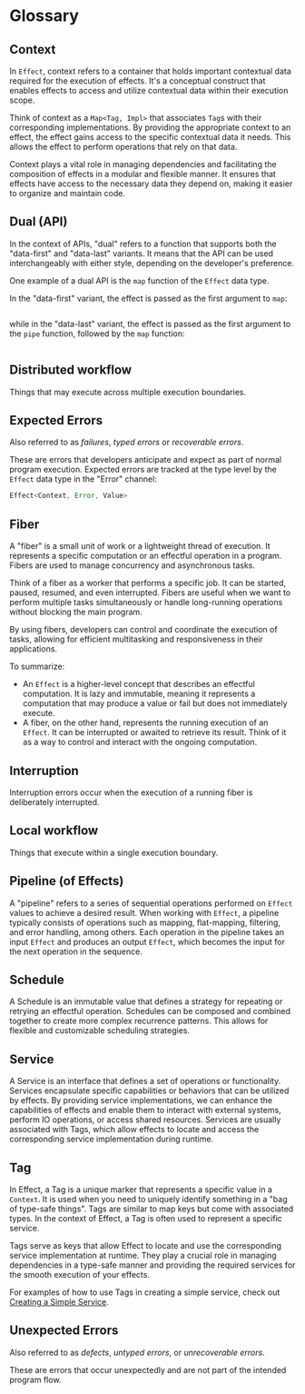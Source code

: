 # Glossary

## Context

In `Effect`, context refers to a container that holds important contextual data required for the execution of effects. It's a conceptual construct that enables effects to access and utilize contextual data within their execution scope.

Think of context as a `Map<Tag, Impl>` that associates `Tag`s with their corresponding implementations. By providing the appropriate context to an effect, the effect gains access to the specific contextual data it needs. This allows the effect to perform operations that rely on that data.

Context plays a vital role in managing dependencies and facilitating the composition of effects in a modular and flexible manner. It ensures that effects have access to the necessary data they depend on, making it easier to organize and maintain code.

## Dual (API)

In the context of APIs, "dual" refers to a function that supports both the "data-first" and "data-last" variants.
It means that the API can be used interchangeably with either style, depending on the developer's preference.

One example of a dual API is the `map` function of the `Effect` data type.

In the "data-first" variant, the effect is passed as the first argument to `map`:

```ts file=<rootDir>/src/glossary/data-first.ts

```

while in the "data-last" variant, the effect is passed as the first argument to the `pipe` function, followed by the `map` function:

```ts file=<rootDir>/src/glossary/data-last.ts

```

## Distributed workflow

Things that may execute across multiple execution boundaries.

## Expected Errors

Also referred to as _failures_, _typed errors_ or _recoverable errors_.

These are errors that developers anticipate and expect as part of normal program execution.
Expected errors are tracked at the type level by the `Effect` data type in the "Error" channel:

```ts /Error/
Effect<Context, Error, Value>
```

## Fiber

A "fiber" is a small unit of work or a lightweight thread of execution. It represents a specific computation or an effectful operation in a program. Fibers are used to manage concurrency and asynchronous tasks.

Think of a fiber as a worker that performs a specific job. It can be started, paused, resumed, and even interrupted. Fibers are useful when we want to perform multiple tasks simultaneously or handle long-running operations without blocking the main program.

By using fibers, developers can control and coordinate the execution of tasks, allowing for efficient multitasking and responsiveness in their applications.

To summarize:

- An `Effect` is a higher-level concept that describes an effectful computation. It is lazy and immutable, meaning it represents a computation that may produce a value or fail but does not immediately execute.
- A fiber, on the other hand, represents the running execution of an `Effect`. It can be interrupted or awaited to retrieve its result. Think of it as a way to control and interact with the ongoing computation.

## Interruption

Interruption errors occur when the execution of a running fiber is deliberately interrupted.

## Local workflow

Things that execute within a single execution boundary.

## Pipeline (of Effects)

A "pipeline" refers to a series of sequential operations performed on `Effect` values to achieve a desired result.
When working with `Effect`, a pipeline typically consists of operations such as mapping, flat-mapping, filtering, and error handling, among others. Each operation in the pipeline takes an input `Effect` and produces an output `Effect`, which becomes the input for the next operation in the sequence.

## Schedule

A Schedule is an immutable value that defines a strategy for repeating or retrying an effectful operation.
Schedules can be composed and combined together to create more complex recurrence patterns.
This allows for flexible and customizable scheduling strategies.

## Service

A Service is an interface that defines a set of operations or functionality. Services encapsulate specific capabilities or behaviors that can be utilized by effects. By providing service implementations, we can enhance the capabilities of effects and enable them to interact with external systems, perform IO operations, or access shared resources. Services are usually associated with Tags, which allow effects to locate and access the corresponding service implementation during runtime.

## Tag

In Effect, a Tag is a unique marker that represents a specific value in a `Context`. It is used when you need to uniquely identify something in a "bag of type-safe things". Tags are similar to map keys but come with associated types. In the context of Effect, a Tag is often used to represent a specific service.

Tags serve as keys that allow Effect to locate and use the corresponding service implementation at runtime. They play a crucial role in managing dependencies in a type-safe manner and providing the required services for the smooth execution of your effects.

For examples of how to use Tags in creating a simple service, check out [Creating a Simple Service](./context-management/services#creating-a-simple-service).

## Unexpected Errors

Also referred to as _defects_, _untyped errors_, or _unrecoverable errors_.

These are errors that occur unexpectedly and are not part of the intended program flow.
